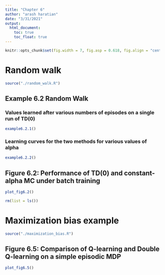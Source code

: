 ```yaml
---
title: "Chapter 6"
author: "arash haratian"
date: "3/31/2021"
output: 
  html_document:
    toc: true
    toc_float: true
---
```



```r
knitr::opts_chunk$set(fig.width = 7, fig.asp = 0.618, fig.align = "center")
```


# Random walk

```r
source("./random_walk.R")
```


## Example 6.2 Random Walk

### Values learned after various numbers of episodes on a single run of TD(0)

```r
example6.2.1()
```


### Learning curves for the two methods for various values of alpha

```r
example6.2.2()
```



## Figure 6.2: Performance of TD(0) and constant-alpha MC under batch training 

```r
plot_fig6.2()
```



```r
rm(list = ls())
```



# Maximization bias example

```r
source("./maximization_bias.R")
```


## Figure 6.5: Comparison of Q-learning and Double Q-learning on a simple episodic MDP

```r
plot_fig6.5()
```

